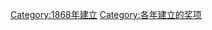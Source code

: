 {{cat topic in year| topic=建立的奖项|year=1868}}
[[Category:1868年建立|Category:1868年建立]]
[[Category:各年建立的奖项|Category:各年建立的奖项]]